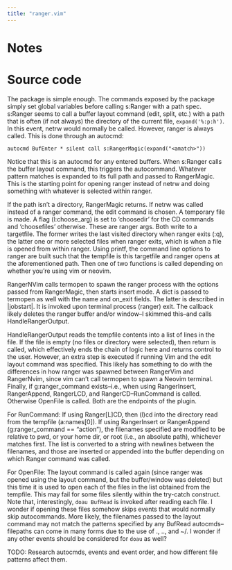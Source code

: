 ```yaml
---
title: "ranger.vim"
---
```


# Notes

# Source code

The package is simple enough. The commands exposed by the package simply set
global variables before calling s:Ranger with a path spec. s:Ranger seems to
call a buffer layout command (edit, split, etc.) with a path that is often (if
not always) the directory of the current file, `expand('%:p:h')`. In this event,
netrw would normally be called. However, ranger is always called. This is done
through an autocmd:

```
autocmd BufEnter * silent call s:RangerMagic(expand("<amatch>"))
```

Notice that this is an autocmd for any entered buffers. When s:Ranger calls the
buffer layout command, this triggers the autocommand. Whatever pattern matches
is expanded to its full path and passed to RangerMagic. This is the starting
point for opening ranger instead of netrw and doing something with whatever is
selected within ranger.

If the path isn't a directory, RangerMagic returns. If netrw was called
instead of a ranger command, the edit command is chosen. A temporary file is
made. A flag (l:choose_arg) is set to 'choosedir' for the CD commands and
'choosefiles' otherwise. These are ranger args. Both write to a targetfile. The
former writes the last visited directory when ranger exits (:q), the latter one
or more selected files when ranger exits, which is when a file is opened
from within ranger.  Using printf, the command line options to ranger are built
such that the tempfile is this targetfile and ranger opens at the aforementioned
path. Then one of two functions is called depending on whether you're using vim
or neovim.

RangerNVim calls termopen to spawn the ranger process with the options passed
from RangerMagic, then starts insert mode. A dict is passed to termopen as well
with the name and on_exit fields. The latter is described in |jobstart|. It is
invoked upon terminal process (ranger) exit. The callback likely deletes the
ranger buffer and/or window--I skimmed this--and calls HandleRangerOutput.

HandleRangerOutput reads the tempfile contents into a list of lines in the file.
If the file is empty (no files or directory were selected), then return is
called, which effectively ends the chain of logic here and returns control to
the user. However, an extra step is executed if running Vim and the edit layout
command was specified. This likely has something to do with the differences in
how ranger was spawned between RangerVim and RangerNvim, since vim can't call
termopen to spawn a Neovim terminal. Finally, if g:ranger_command
exists--i.e., when using RangerInsert, RangerAppend, RangerLCD, and
RangerCD--RunCommand is called. Otherwise OpenFile is called. Both are the
endpoints of the plugin.

For RunCommand: If using Ranger[L]CD, then (l)cd into the directory read from the
tempfile (a:names[0]). If using RangerInsert or RangerAppend (g:ranger_command
== "action"), the filenames specified are modified to be relative to pwd, or
your home dir, or root (i.e., an absolute path), whichever matches first. The
list is converted to a string with newlines between the filenames, and those are
inserted or appended into the buffer depending on which Ranger command was called.

For OpenFile: The layout command is called again (since ranger was opened using
the layout command, but the buffer/window was deleted) but this time it is used
to open each of the files in the list obtained from the tempfile. This may fail
for some files silently within the try-catch construct. Note that,
interestingly, `doau BufRead` is invoked after reading each file. I wonder if
opening these files somehow skips events that would normally skip autocommands.
More likely, the filenames passed to the layout command may not match the
patterns specified by any BufRead autocmds--filepaths can come in many forms due
to the use of ., .., and ~/. I wonder if any other events should be considered
for `doau` as well?

TODO: Research autocmds, events and event order, and how different file patterns
affect them.



